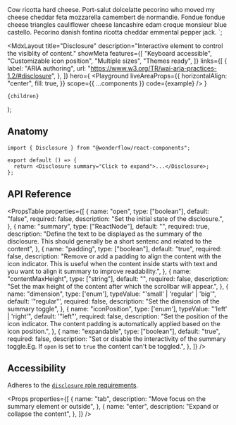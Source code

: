 
  <Text maxWidth="60ch" dimmed={6}>
    Cow ricotta hard cheese. Port-salut dolcelatte pecorino who moved my
    cheese cheddar feta mozzarella camembert de normandie. Fondue fondue
    cheese triangles cauliflower cheese lancashire edam croque monsieur
    blue castello. Pecorino danish fontina ricotta cheddar emmental
    pepper jack.
  </Text>
</Disclosure>`;

  <MdxLayout
    title="Disclosure"
    description="Interactive element to control the visiblity of content."
    showMeta
    features={[
      "Keyboard accessible",
      "Customizable icon position",
      "Multiple sizes",
      "Themes ready",
    ]}
    links={[
      {
        label: "ARIA authoring",
        url: "https://www.w3.org/TR/wai-aria-practices-1.2/#disclosure",
      },
    ]}
    hero={
      <Playground
        liveAreaProps={{
          horizontalAlign: "center",
          fill: true,
        }}
        scope={{ ...components }}
        code={example}
      />
    }
  >
    {children}
  </MdxLayout>
);

## Anatomy

```tsx highlight=1,4
import { Disclosure } from "@wonderflow/react-components";

export default () => {
  return <Disclosure summary="Click to expand">...</Disclosure>;
};
```

## API Reference

<PropsTable
  properties={[
    {
      name: "open",
      type: ["boolean"],
      default: "false",
      required: false,
      description: "Set the initial state of the disclosure.",
    },
    {
      name: "summary",
      type: ["ReactNode"],
      default: "",
      required: true,
      description: "Define the text to be displayed as the summary of the disclosure. This should generally be a short sentenc and related to the content",
    },
    {
      name: "padding",
      type: ["boolean"],
      default: "true",
      required: false,
      description: "Remove or add a padding to align the content with the icon indicator. This is useful when the content inside starts with text and you want to align it summary to improve readability.",
    },
    {
      name: "contentMaxHeight",
      type: ["string"],
      default: "",
      required: false,
      description: "Set the max height of the content after which the scrollbar will appear.",
    },
    {
      name: "dimension",
      type: ['enum'],
      typeValue: "'small' | 'regular' | 'big'",
      default: '"regular"',
      required: false,
      description: "Set the dimension of the summary toggle",
    },
    {
      name: "iconPosition",
      type: ['enum'],
      typeValue: "'left' | 'right'",
      default: '"left"',
      required: false,
      description: "Set the position of the icon indicator. The content padding is automatically applied based on the icon position.",
    },
    {
      name: "expandable",
      type: ["boolean"],
      default: "true",
      required: false,
      description: "Set or disable the interactivity of the summary toggle.Eg. If `open` is set to `true` the content can't be toggled.",
    },
  ]}
/>

## Accessibility

Adheres to the [`disclosure` role requirements](https://www.w3.org/TR/wai-aria-practices-1.2/#disclosure).

<Props
  properties={[
    {
      name: "tab",
      description: "Move focus on the summary element or outside",
    },
    {
      name: "enter",
      description: "Expand or collapse the content",
    },
  ]}
/>
